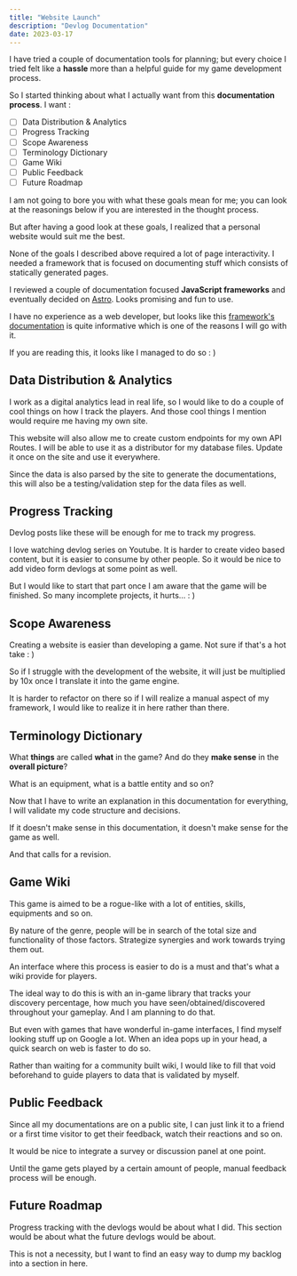 ```yaml
---
title: "Website Launch"
description: "Devlog Documentation"
date: 2023-03-17
---
```



<PageDateBar dateString={frontmatter.date} />

I have tried a couple of documentation tools for planning; but every choice I tried felt like a **hassle** more than a helpful guide for my game development process.

So I started thinking about what I actually want from this **documentation process**. I want :

- [ ] Data Distribution & Analytics
- [ ] Progress Tracking
- [ ] Scope Awareness
- [ ] Terminology Dictionary
- [ ] Game Wiki
- [ ] Public Feedback
- [ ] Future Roadmap

I am not going to bore you with what these goals mean for me; you can look at the reasonings below if you are interested in the thought process.

But after having a good look at these goals, I realized that a personal website would suit me the best.

None of the goals I described above required a lot of page interactivity. I needed a framework that is focused on documenting stuff which consists of statically generated pages.

I reviewed a couple of documentation focused **JavaScript frameworks** and eventually decided on [Astro](https://astro.build/). Looks promising and fun to use.

I have no experience as a web developer, but looks like this [framework's documentation](https://docs.astro.build/en/getting-started/) is quite informative which is one of the reasons I will go with it.

If you are reading this, it looks like I managed to do so : )

## Data Distribution & Analytics

I work as a digital analytics lead in real life, so I would like to do a couple of cool things on how I track the players. And those cool things I mention would require me having my own site.

This website will also allow me to create custom endpoints for my own API Routes. I will be able to use it as a distributor for my database files. Update it once on the site and use it everywhere.

Since the data is also parsed by the site to generate the documentations, this will also be a testing/validation step for the data files as well.

## Progress Tracking

Devlog posts like these will be enough for me to track my progress.

I love watching devlog series on Youtube. It is harder to create video based content, but it is easier to consume by other people. So it would be nice to add video form devlogs at some point as well.

But I would like to start that part once I am aware that the game will be finished. So many incomplete projects, it hurts... : )

## Scope Awareness

Creating a website is easier than developing a game. Not sure if that's a hot take : )

So if I struggle with the development of the website, it will just be multiplied by 10x once I translate it into the game engine.

It is harder to refactor on there so if I will realize a manual aspect of my framework, I would like to realize it in here rather than there.

## Terminology Dictionary

What **things** are called **what** in the game? And do they **make sense** in the **overall picture**?

What is an equipment, what is a battle entity and so on?

Now that I have to write an explanation in this documentation for everything, I will validate my code structure and decisions.

If it doesn't make sense in this documentation, it doesn't make sense for the game as well.

And that calls for a revision.

## Game Wiki

This game is aimed to be a rogue-like with a lot of entities, skills, equipments and so on.

By nature of the genre, people will be in search of the total size and functionality of those factors. Strategize synergies and work towards trying them out.

An interface where this process is easier to do is a must and that's what a wiki provide for players.

The ideal way to do this is with an in-game library that tracks your discovery percentage, how much you have seen/obtained/discovered throughout your gameplay. And I am planning to do that.

But even with games that have wonderful in-game interfaces, I find myself looking stuff up on Google a lot. When an idea pops up in your head, a quick search on web is faster to do so.

Rather than waiting for a community built wiki, I would like to fill that void beforehand to guide players to data that is validated by myself.

## Public Feedback

Since all my documentations are on a public site, I can just link it to a friend or a first time visitor to get their feedback, watch their reactions and so on.

It would be nice to integrate a survey or discussion panel at one point.

Until the game gets played by a certain amount of people, manual feedback process will be enough.

## Future Roadmap

Progress tracking with the devlogs would be about what I did. This section would be about what the future devlogs would be about.

This is not a necessity, but I want to find an easy way to dump my backlog into a section in here.
